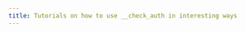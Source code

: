 ```yaml
---
title: Tutorials on how to use __check_auth in interesting ways
---
```


<head>
  <title>Tutorials on how to use __check_auth in interesting ways</title>
  <meta charSet="utf-8" />
  <meta
    property="og:title"
    content="Tutorials on how to use __check_auth in interesting ways"
  />
  <meta
    property="og:description"
    content="This guide will walk you through interesting ways you can use __check_auth in your Soroban applications"
  />
</head>
